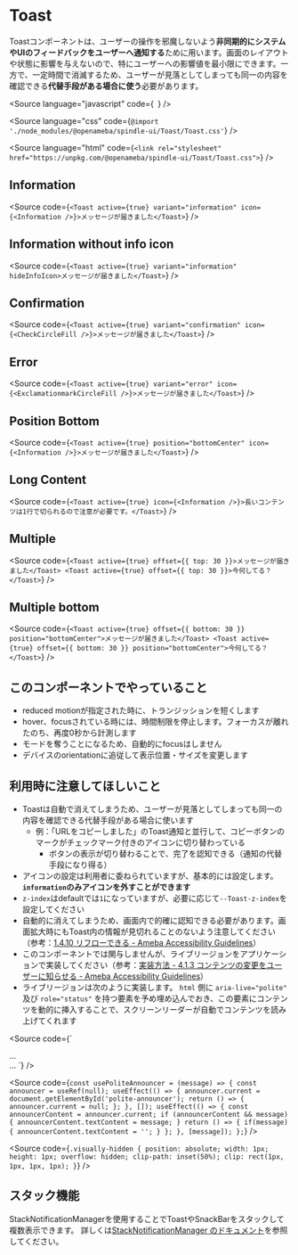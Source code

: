 
<Meta of={ToastStories} />

# Toast

Toastコンポーネントは、ユーザーの操作を邪魔しないよう**非同期的にシステムやUIのフィードバックをユーザーへ通知する**ために用います。画面のレイアウトや状態に影響を与えないので、特にユーザーへの影響値を最小限にできます。一方で、一定時間で消滅するため、ユーザーが見落としてしまっても同一の内容を確認できる**代替手段がある場合に使う**必要があります。

<Source
  language="javascript"
  code={`
  `}
/>

<Source
  language="css"
  code={`@import './node_modules/@openameba/spindle-ui/Toast/Toast.css'`}
/>

<Source
  language="html"
  code={`<link rel="stylesheet" href="https://unpkg.com/@openameba/spindle-ui/Toast/Toast.css">`}
/>

## Information

<Story of={ToastStories.InformationToast} />

<Source
  code={`<Toast active={true} variant="information" icon={<Information />}>メッセージが届きました</Toast>`}
/>

## Information without info icon

<Story of={ToastStories.InformationWithoutInfoIconToast} />

<Source
  code={`<Toast active={true} variant="information" hideInfoIcon>メッセージが届きました</Toast>`}
/>

## Confirmation

<Story of={ToastStories.ConfirmationToast} />

<Source
  code={`<Toast active={true} variant="confirmation" icon={<CheckCircleFill />}>メッセージが届きました</Toast>`}
/>

## Error

<Story of={ToastStories.ErrorToast} />

<Source
  code={`<Toast active={true} variant="error" icon={<ExclamationmarkCircleFill />}>メッセージが届きました</Toast>`}
/>

## Position Bottom

<Story of={ToastStories.PositionBottom} />

<Source
  code={`<Toast active={true} position="bottomCenter" icon={<Information />}>メッセージが届きました</Toast>`}
/>

## Long Content

<Story of={ToastStories.LongContentToast} />

<Source
  code={`<Toast active={true} icon={<Information />}>長いコンテンツは1行で切られるので注意が必要です。</Toast>`}
/>

## Multiple

<Story of={ToastStories.MultipleToast} />

<Source
  code={`<Toast active={true} offset={{ top: 30 }}>メッセージが届きました</Toast>
<Toast active={true} offset={{ top: 30 }}>今何してる？</Toast>`}
/>

## Multiple bottom

<Story of={ToastStories.MultipleBottomToast} />

<Source
  code={`<Toast active={true} offset={{ bottom: 30 }} position="bottomCenter">メッセージが届きました</Toast>
<Toast active={true} offset={{ bottom: 30 }} position="bottomCenter">今何してる？</Toast>`}
/>

## このコンポーネントでやっていること

- reduced motionが指定された時に、トランジッションを短くします
- hover、focusされている時には、時間制限を停止します。フォーカスが離れたのち、再度0秒から計測します
- モードを奪うことになるため、自動的にfocusはしません
- デバイスのorientationに追従して表示位置・サイズを変更します

## 利用時に注意してほしいこと

- Toastは自動で消えてしまうため、ユーザーが見落としてしまっても同一の内容を確認できる代替手段がある場合に使います
  - 例：「URLをコピーしました」のToast通知と並行して、コピーボタンのマークがチェックマーク付きのアイコンに切り替わっている
    - ボタンの表示が切り替わることで、完了を認知できる（通知の代替手段になり得る）
- アイコンの設定は利用者に委ねられていますが、基本的には設定します。**`information`のみアイコンを外すことができます**
- `z-index`はdefaultでは`1`になっていますが、必要に応じて`--Toast-z-index`を設定してください
- 自動的に消えてしまうため、画面内で的確に認知できる必要があります。画面拡大時にもToast内の情報が見切れることのないよう注意してください（参考：[1.4.10 リフローできる - Ameba Accessibility Guidelines](https://a11y-guidelines.ameba.design/1/4/10)）
- このコンポーネントでは関与しませんが、ライブリージョンをアプリケーションで実装してください（参考：[実装方法 - 4.1.3 コンテンツの変更をユーザーに知らせる - Ameba Accessibility Guidelines](https://a11y-guidelines.ameba.design/4/1/3/#%E5%AE%9F%E8%A3%85%E6%96%B9%E6%B3%95)）
- ライブリージョンは次のように実装します。 `html` 側に `aria-live="polite"` 及び `role="status"` を持つ要素を予め埋め込んでおき、この要素にコンテンツを動的に挿入することで、スクリーンリーダーが自動でコンテンツを読み上げてくれます

<Source
  code={`<html>
  <body>
    ...
    <div
      aria-live="polite"
      id="polite-announcer"
      role="status"
      class="visually-hidden"
    ></div>
    ...
  </body>
</html>`}
/>

<Source
  code={`const usePoliteAnnouncer = (message) => {
  const announcer = useRef(null);
  useEffect(() => {
    announcer.current = document.getElementById('polite-announcer');
    return () => {
      announcer.current = null;
    };
  }, []);
  useEffect(() => {
    const announcerContent = announcer.current;
    if (announcerContent && message) {
      announcerContent.textContent = message;
    }
    return () => {
      if(message) {
        announcerContent.textContent = '';
      }
    };
  }, [message]);
};`}
/>

<Source
  code={`.visually-hidden {
  position: absolute;
  width: 1px;
  height: 1px;
  overflow: hidden;
  clip-path: inset(50%);
  clip: rect(1px, 1px, 1px, 1px);
}`}
/>

## スタック機能

StackNotificationManagerを使用することでToastやSnackBarをスタックして複数表示できます。
詳しくは[StackNotificationManager のドキュメント](?path=/docs/stacknotificationmanager--docs)を参照してください。